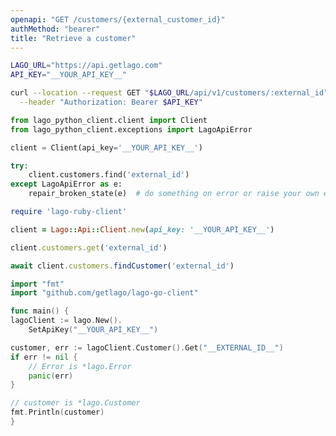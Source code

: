 ```yaml
---
openapi: "GET /customers/{external_customer_id}"
authMethod: "bearer"
title: "Retrieve a customer"
---
```


<RequestExample>

```bash cURL
LAGO_URL="https://api.getlago.com"
API_KEY="__YOUR_API_KEY__"

curl --location --request GET "$LAGO_URL/api/v1/customers/:external_id" \
  --header "Authorization: Bearer $API_KEY"
```

```python Python
from lago_python_client.client import Client
from lago_python_client.exceptions import LagoApiError

client = Client(api_key='__YOUR_API_KEY__')

try:
    client.customers.find('external_id')
except LagoApiError as e:
    repair_broken_state(e)  # do something on error or raise your own exception
```

```ruby Ruby
require 'lago-ruby-client'

client = Lago::Api::Client.new(api_key: '__YOUR_API_KEY__')

client.customers.get('external_id')
```

```js Javascript
await client.customers.findCustomer('external_id')
```

```go Go
import "fmt"
import "github.com/getlago/lago-go-client"

func main() {
lagoClient := lago.New().
    SetApiKey("__YOUR_API_KEY__")

customer, err := lagoClient.Customer().Get("__EXTERNAL_ID__")
if err != nil {
    // Error is *lago.Error
    panic(err)
}

// customer is *lago.Customer
fmt.Println(customer)
}
```

</RequestExample>
